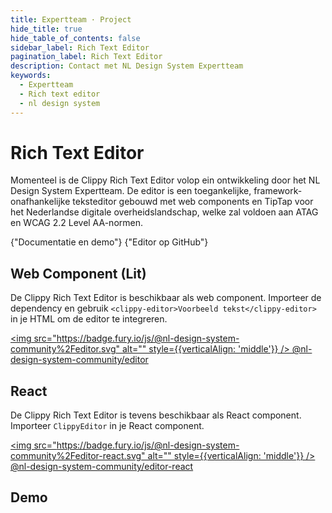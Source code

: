```yaml
---
title: Expertteam · Project
hide_title: true
hide_table_of_contents: false
sidebar_label: Rich Text Editor
pagination_label: Rich Text Editor
description: Contact met NL Design System Expertteam
keywords:
  - Expertteam
  - Rich text editor
  - nl design system
---
```



# Rich Text Editor

Momenteel is de Clippy Rich Text Editor volop ein ontwikkeling door het NL Design System Expertteam. De editor is een toegankelijke, framework-onafhankelijke teksteditor gebouwd met web components en TipTap voor het Nederlandse digitale overheidslandschap, welke zal voldoen aan ATAG en WCAG 2.2 Level AA-normen.

<ActionGroup>
  <ButtonLink href="https://editor.nl-design-system-community.nl/" appearance="primary-action">
    {"Documentatie en demo"}
    <IconChevronRight />
  </ButtonLink>
  <ButtonLink href="https://github.com/nl-design-system/editor" appearance="secondary-action">
    {"Editor op GitHub"}
    <IconChevronRight />
  </ButtonLink>
</ActionGroup>

## Web Component (Lit)

De Clippy Rich Text Editor is beschikbaar als web component. Importeer de dependency en gebruik `<clippy-editor>Voorbeeld tekst</clippy-editor>` in je HTML om de editor te integreren.

[<img src="https://badge.fury.io/js/@nl-design-system-community%2Feditor.svg" alt="" style={{verticalAlign: 'middle'}} /> @nl-design-system-community/editor](https://www.npmjs.com/package/@nl-design-system-community/editor)

## React

De Clippy Rich Text Editor is tevens beschikbaar als React component. Importeer `ClippyEditor` in je React component.

[<img src="https://badge.fury.io/js/@nl-design-system-community%2Feditor-react.svg" alt="" style={{verticalAlign: 'middle'}} /> @nl-design-system-community/editor-react](https://www.npmjs.com/package/@nl-design-system-community/editor-react)

## Demo

<RichTextEditor />
